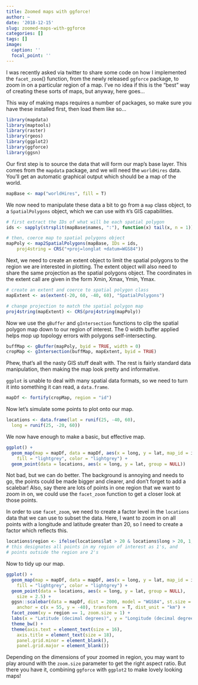 ```yaml
---
title: Zoomed maps with ggforce!
author: ~
date: '2018-12-15'
slug: zoomed-maps-with-ggforce
categories: []
tags: []
image:
  caption: ''
  focal_point: ''
---
```

I was recently asked via twitter to share some code on how I implemented the `facet_zoom`() function, from the newly released `ggforce` package, to zoom in on a particular region of a map. I've no idea if this is the "best" way of creating these sorts of maps, but anyway, here goes...

This way of making maps requires a number of packages, so make sure you have these installed first, then load them like so...
```r
library(mapdata)
library(maptools)
library(raster)
library(rgeos)
library(ggplot2)
library(ggforce)
library(ggsn)
```
Our first step is to source the data that will form our map's base layer. This comes from the `mapdata` package, and we will need the `worldHires` data. You'll get an automatic graphical output which should be a map of the world.

```r
mapBase <- map("worldHires", fill = T)
```

We now need to manipulate these data a bit to go from a `map` class object, to a `SpatialPolygons` object, which we can use with `R`'s GIS capabilities.

```r
# first extract the IDs of what will be each spatial polygon
ids <- sapply(strsplit(mapBase$names, ":"), function(x) tail(x, n = 1))

# then, coerce map to spatial polygons object
mapPoly <- map2SpatialPolygons(mapBase, IDs = ids,
	proj4string = CRS("+proj=longlat +datum=WGS84"))
```

Next, we need to create an extent object to limit the spatial polygons to the region we are interested in plotting. The extent object will also need to share the same projection as the spatial polygons object. The coordinates in the extent call are given in the form Xmin, Xmax, Ymin, Ymax.

```r
# create an extent and coerce to spatial polygon class
mapExtent <- as(extent(-20, 60, -40, 60), "SpatialPolygons")

# change projection to match the spatial polygon map
proj4string(mapExtent) <- CRS(proj4string(mapPoly))
```

Now we use the `gBuffer` and `gIntersection` functions to clip the spatial polygon map down to our region of interest. The 0 width buffer applied helps mop up topology errors with polygons self-intersecting.

```r
buffMap <- gBuffer(mapPoly, byid = TRUE, width = 0)
cropMap <- gIntersection(buffMap, mapExtent, byid = TRUE)
```

Phew, that's all the nasty GIS stuff dealt with. The rest is fairly standard data manipulation, then making the map look pretty and informative.

`ggplot` is unable to deal with many spatial data formats, so we need to turn it into something it can read, a `data.frame`.

```r
mapDf <- fortify(cropMap, region = "id")
```

Now let's simulate some points to plot onto our map.

```r
locations <- data.frame(lat = runif(25, -40, 60),
  long = runif(25, -20, 60))
```

We now have enough to make a basic, but effective map.

```r
ggplot() +
  geom_map(map = mapDf, data = mapDf, aes(x = long, y = lat, map_id = id),
    fill = "lightgrey", color = "lightgrey") +
  geom_point(data = locations, aes(x = long, y = lat, group = NULL))
```

Not bad, but we can do better. The background is annoying and needs to go, the points could be made bigger and clearer, and don't forget to add a scalebar! Also, say there are lots of points in one region that we want to zoom in on, we could use the `facet_zoom` function to get a closer look at those points.

In order to use `facet_zoom`, we need to create a factor level in the `locations` data that we can use to subset the data. Here, I want to zoom in on all points with a longitude and latitude greater than 20, so I need to create a factor which reflects this.

```r
locations$region <- ifelse(locations$lat > 20 & locations$long > 20, 1, 2)
# this designates all points in my region of interest as 1's, and
# points outside the region are 2's
```

Now to tidy up our map.

```r
ggplot() +
  geom_map(map = mapDf, data = mapDf, aes(x = long, y = lat, map_id = id),
    fill = "lightgrey", color = "lightgrey") +
  geom_point(data = locations, aes(x = long, y = lat, group = NULL),
    size = 2.5) +
  ggsn::scalebar(data = mapDf, dist = 2000, model = "WGS84", st.size = 5,
    anchor = c(x = 55, y = -40), transform  = T, dist_unit = "km") +
  facet_zoom(xy = region == 1, zoom.size = 1) +
  labs(x = "Latitude (decimal degrees)", y = "Longitude (decimal degrees)") +
  theme_bw() +
  theme(axis.text = element_text(size = 16),
    axis.title = element_text(size = 18),
    panel.grid.minor = element_blank(),
    panel.grid.major = element_blank())
```

Depending on the dimensions of your zoomed in region, you may want to play around with the `zoom.size` parameter to get the right aspect ratio. But there you have it, combining `ggforce` with `ggplot2` to make lovely looking maps!
